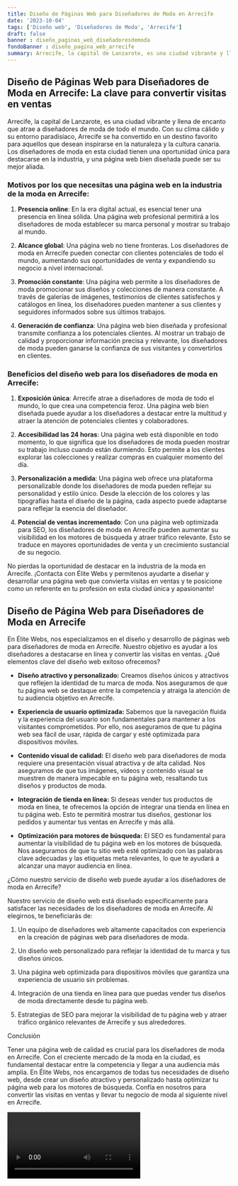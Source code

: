 ```yaml
---
title: Diseño de Páginas Web para Diseñadores de Moda en Arrecife
date: '2023-10-04'
tags: ['Diseño web', 'Diseñadores de Moda', 'Arrecife']
draft: false
banner : diseño_paginas_web_diseñadoresdemoda
fondoBanner : diseño_pagina_web_arrecife
summary: Arrecife, la capital de Lanzarote, es una ciudad vibrante y llena de encanto que atrae a diseñadores de moda de todo el mundo. Con su clima cálido y su entorno paradisíaco, Arrecife se ha convertido en un destino favorito para aquellos que desean inspirarse en la naturaleza y la cultura canaria. Los diseñadores de moda en esta ciudad tienen una oportunidad única para destacarse en la industria, y una página web bien diseñada puede ser su mejor aliada.
---
```


## Diseño de Páginas Web para Diseñadores de Moda en Arrecife: La clave para convertir visitas en ventas

Arrecife, la capital de Lanzarote, es una ciudad vibrante y llena de encanto que atrae a diseñadores de moda de todo el mundo. Con su clima cálido y su entorno paradisíaco, Arrecife se ha convertido en un destino favorito para aquellos que desean inspirarse en la naturaleza y la cultura canaria. Los diseñadores de moda en esta ciudad tienen una oportunidad única para destacarse en la industria, y una página web bien diseñada puede ser su mejor aliada.

### Motivos por los que necesitas una página web en la industria de la moda en Arrecife:

1. **Presencia online**: En la era digital actual, es esencial tener una presencia en línea sólida. Una página web profesional permitirá a los diseñadores de moda establecer su marca personal y mostrar su trabajo al mundo.

2. **Alcance global**: Una página web no tiene fronteras. Los diseñadores de moda en Arrecife pueden conectar con clientes potenciales de todo el mundo, aumentando sus oportunidades de venta y expandiendo su negocio a nivel internacional.

3. **Promoción constante**: Una página web permite a los diseñadores de moda promocionar sus diseños y colecciones de manera constante. A través de galerías de imágenes, testimonios de clientes satisfechos y catálogos en línea, los diseñadores pueden mantener a sus clientes y seguidores informados sobre sus últimos trabajos.

4. **Generación de confianza**: Una página web bien diseñada y profesional transmite confianza a los potenciales clientes. Al mostrar un trabajo de calidad y proporcionar información precisa y relevante, los diseñadores de moda pueden ganarse la confianza de sus visitantes y convertirlos en clientes.

### Beneficios del diseño web para los diseñadores de moda en Arrecife:

1. **Exposición única**: Arrecife atrae a diseñadores de moda de todo el mundo, lo que crea una competencia feroz. Una página web bien diseñada puede ayudar a los diseñadores a destacar entre la multitud y atraer la atención de potenciales clientes y colaboradores.

2. **Accesibilidad las 24 horas**: Una página web está disponible en todo momento, lo que significa que los diseñadores de moda pueden mostrar su trabajo incluso cuando están durmiendo. Esto permite a los clientes explorar las colecciones y realizar compras en cualquier momento del día.

3. **Personalización a medida**: Una página web ofrece una plataforma personalizable donde los diseñadores de moda pueden reflejar su personalidad y estilo único. Desde la elección de los colores y las tipografías hasta el diseño de la página, cada aspecto puede adaptarse para reflejar la esencia del diseñador.

4. **Potencial de ventas incrementado**: Con una página web optimizada para SEO, los diseñadores de moda en Arrecife pueden aumentar su visibilidad en los motores de búsqueda y atraer tráfico relevante. Esto se traduce en mayores oportunidades de venta y un crecimiento sustancial de su negocio.

No pierdas la oportunidad de destacar en la industria de la moda en Arrecife. ¡Contacta con Élite Webs y permítenos ayudarte a diseñar y desarrollar una página web que convierta visitas en ventas y te posicione como un referente en tu profesión en esta ciudad única y apasionante!

<GifSeo />

<Cta />

## Diseño de Página Web para Diseñadores de Moda en Arrecife

En Élite Webs, nos especializamos en el diseño y desarrollo de páginas web para diseñadores de moda en Arrecife. Nuestro objetivo es ayudar a los diseñadores a destacarse en línea y convertir las visitas en ventas. ¿Qué elementos clave del diseño web exitoso ofrecemos?

- **Diseño atractivo y personalizado:** Creamos diseños únicos y atractivos que reflejen la identidad de tu marca de moda. Nos aseguramos de que tu página web se destaque entre la competencia y atraiga la atención de tu audiencia objetivo en Arrecife.

- **Experiencia de usuario optimizada:** Sabemos que la navegación fluida y la experiencia del usuario son fundamentales para mantener a los visitantes comprometidos. Por ello, nos aseguramos de que tu página web sea fácil de usar, rápida de cargar y esté optimizada para dispositivos móviles.

- **Contenido visual de calidad:** El diseño web para diseñadores de moda requiere una presentación visual atractiva y de alta calidad. Nos aseguramos de que tus imágenes, vídeos y contenido visual se muestren de manera impecable en tu página web, resaltando tus diseños y productos de moda.

- **Integración de tienda en línea:** Si deseas vender tus productos de moda en línea, te ofrecemos la opción de integrar una tienda en línea en tu página web. Esto te permitirá mostrar tus diseños, gestionar los pedidos y aumentar tus ventas en Arrecife y más allá.

- **Optimización para motores de búsqueda:** El SEO es fundamental para aumentar la visibilidad de tu página web en los motores de búsqueda. Nos aseguramos de que tu sitio web esté optimizado con las palabras clave adecuadas y las etiquetas meta relevantes, lo que te ayudará a alcanzar una mayor audiencia en línea.

¿Cómo nuestro servicio de diseño web puede ayudar a los diseñadores de moda en Arrecife?
 
Nuestro servicio de diseño web está diseñado específicamente para satisfacer las necesidades de los diseñadores de moda en Arrecife. Al elegirnos, te beneficiarás de:

1. Un equipo de diseñadores web altamente capacitados con experiencia en la creación de páginas web para diseñadores de moda.

2. Un diseño web personalizado para reflejar la identidad de tu marca y tus diseños únicos.

3. Una página web optimizada para dispositivos móviles que garantiza una experiencia de usuario sin problemas.

4. Integración de una tienda en línea para que puedas vender tus diseños de moda directamente desde tu página web.

5. Estrategias de SEO para mejorar la visibilidad de tu página web y atraer tráfico orgánico relevantes de Arrecife y sus alrededores.

Conclusión

Tener una página web de calidad es crucial para los diseñadores de moda en Arrecife. Con el creciente mercado de la moda en la ciudad, es fundamental destacar entre la competencia y llegar a una audiencia más amplia. En Élite Webs, nos encargamos de todas tus necesidades de diseño web, desde crear un diseño atractivo y personalizado hasta optimizar tu página web para los motores de búsqueda. Confía en nosotros para convertir las visitas en ventas y llevar tu negocio de moda al siguiente nivel en Arrecife.

<Video />

<CtaBot job='Diseñadores de Moda' city='Arrecife'/>

<Gmaps query='Arrecife+españa+maps' />